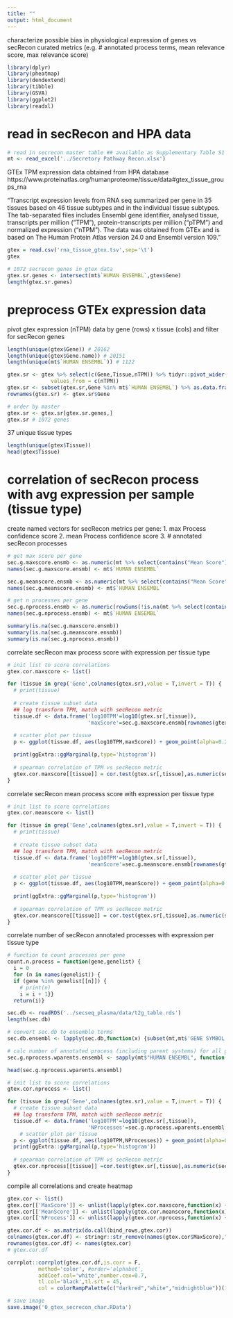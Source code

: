 ```yaml
---
title: ""
output: html_document
---
```


characterize possible bias in physiological expression of genes vs secRecon curated metrics (e.g. # annotated process terms, mean relevance score, max relevance score)

```r
library(dplyr)
library(pheatmap)
library(dendextend)
library(tibble)
library(GSVA)
library(ggplot2)
library(readxl)
```

# read in secRecon and HPA data
```r
# read in secrecon master table ## available as Supplementary Table S1
mt <- read_excel('../Secretory Pathway Recon.xlsx')
```

GTEx TPM expression data obtained from HPA database
https://www.proteinatlas.org/humanproteome/tissue/data#gtex_tissue_groups_rna

"Transcript expression levels from RNA seq summarized per gene in 35 tissues based on 46 tissue subtypes and in the individual tissue subtypes. The tab-separated files includes Ensembl gene identifier, analysed tissue, transcripts per million ("TPM"), protein-transcripts per million ("pTPM") and normalized expression ("nTPM"). The data was obtained from GTEx and is based on The Human Protein Atlas version 24.0 and Ensembl version 109."

```r
gtex = read.csv('rna_tissue_gtex.tsv',sep='\t')
gtex
```
```r
# 1072 secrecon genes in gtex data
gtex.sr.genes <- intersect(mt$`HUMAN ENSEMBL`,gtex$Gene)
length(gtex.sr.genes)
```

# preprocess GTEx expression data
pivot gtex expression (nTPM) data by gene (rows) x tissue (cols) and filter for secRecon genes
```r
length(unique(gtex$Gene)) # 20162
length(unique(gtex$Gene.name)) # 20151
length(unique(mt$`HUMAN ENSEMBL`)) # 1122

gtex.sr <- gtex %>% select(c(Gene,Tissue,nTPM)) %>% tidyr::pivot_wider(names_from = Tissue,
              values_from = c(nTPM))
gtex.sr <- subset(gtex.sr,Gene %in% mt$`HUMAN ENSEMBL`) %>% as.data.frame()
rownames(gtex.sr) <- gtex.sr$Gene

# order by master
gtex.sr <- gtex.sr[gtex.sr.genes,]
gtex.sr # 1072 genes
```

37 unique tissue types
```r
length(unique(gtex$Tissue))
head(gtex$Tissue)
```


# correlation of secRecon process with avg expression per sample (tissue type)

create named vectors for secRecon metrics per gene: 
1. max Process confidence score
2. mean Process confidence score
3. # annotated secRecon processes
```r
# get max score per gene
sec.g.maxscore.ensmb <- as.numeric(mt %>% select(contains("Mean Score")) %>% mutate_all(function(x) as.numeric(as.character(x))) %>% apply(1,max,na.rm=T))
names(sec.g.maxscore.ensmb) <- mt$`HUMAN ENSEMBL`

sec.g.meanscore.ensmb <- as.numeric(mt %>% select(contains("Mean Score")) %>% mutate_all(function(x) as.numeric(as.character(x))) %>% apply(1,mean,na.rm=T))
names(sec.g.meanscore.ensmb) <- mt$`HUMAN ENSEMBL`

# get n processes per gene
sec.g.nprocess.ensmb <- as.numeric(rowSums(!is.na(mt %>% select(contains("Mean Score")))))
names(sec.g.nprocess.ensmb) <- mt$`HUMAN ENSEMBL`
```

```r
summary(is.na(sec.g.maxscore.ensmb))
summary(is.na(sec.g.meanscore.ensmb))
summary(is.na(sec.g.nprocess.ensmb))
```

correlate secRecon max process score with expression per tissue type
```r
# init list to score correlations
gtex.cor.maxscore <- list()

for (tissue in grep('Gene',colnames(gtex.sr),value = T,invert = T)) {
  # print(tissue)
  
  # create tissue subset data
  ## log transform TPM, match with secRecon metric
  tissue.df <- data.frame('log10TPM'=log10(gtex.sr[,tissue]),
                          'maxScore'=sec.g.maxscore.ensmb[rownames(gtex.sr)])
  
  # scatter plot per tissue 
  p <- ggplot(tissue.df, aes(log10TPM,maxScore)) + geom_point(alpha=0.2) + theme_classic() + scale_y_continuous(breaks=seq(0,4,0.5)) + ggtitle(tissue)

  print(ggExtra::ggMarginal(p,type='histogram'))
  
  # spearman correlation of TPM vs secRecon metric
  gtex.cor.maxscore[[tissue]] = cor.test(gtex.sr[,tissue],as.numeric(sec.g.maxscore.ensmb[rownames(gtex.sr)]),method='spearman')
}

```
correlate secRecon mean process score with expression per tissue type
```r
# init list to score correlations
gtex.cor.meanscore <- list()

for (tissue in grep('Gene',colnames(gtex.sr),value = T,invert = T)) {
  # print(tissue)
  
  # create tissue subset data
  ## log transform TPM, match with secRecon metric
  tissue.df <- data.frame('log10TPM'=log10(gtex.sr[,tissue]),
                          'meanScore'=sec.g.meanscore.ensmb[rownames(gtex.sr)])
  
  # scatter plot per tissue 
  p <- ggplot(tissue.df, aes(log10TPM,meanScore)) + geom_point(alpha=0.2) + theme_classic() + scale_y_continuous(breaks=seq(0,4,0.5)) + ggtitle(tissue)

  print(ggExtra::ggMarginal(p,type='histogram'))
  
  # spearman correlation of TPM vs secRecon metric
  gtex.cor.meanscore[[tissue]] = cor.test(gtex.sr[,tissue],as.numeric(sec.g.meanscore.ensmb[rownames(gtex.sr)]),method='spearman')
}

```

correlate number of secRecon annotated processes with expression per tissue type
```r
# function to count processes per gene
count.n.process = function(gene,genelist) {
  i = 0
  for (n in names(genelist)) {
  if (gene %in% genelist[[n]]) {
    # print(n)
    i = i + 1}}
  return(i)}
```

```r
sec.db <- readRDS('../secseq_plasma/data/t2g_table.rds')
length(sec.db)
```


```r
# convert sec.db to ensemble terms
sec.db.ensembl <- lapply(sec.db,function(x) {subset(mt,mt$'GENE SYMBOL' %in% x)$"HUMAN ENSEMBL"})

# calc number of annotated process (including parent systems) for all genes 
sec.g.nprocess.wparents.ensembl <- sapply(mt$"HUMAN ENSEMBL", function(x) {count.n.process(x, sec.db.ensembl)})

head(sec.g.nprocess.wparents.ensembl)
```


```r
# init list to score correlations
gtex.cor.nprocess <- list()

for (tissue in grep('Gene',colnames(gtex.sr),value = T,invert = T)) {
  # create tissue subset data
  ## log transform TPM, match with secRecon metric
  tissue.df <- data.frame('log10TPM'=log10(gtex.sr[,tissue]),
                          'NProcesses'=sec.g.nprocess.wparents.ensembl[rownames(gtex.sr)])
    # scatter plot per tissue 
  p <- ggplot(tissue.df, aes(log10TPM,NProcesses)) + geom_point(alpha=0.2) + theme_classic() + scale_y_continuous(breaks=seq(0,max(sec.g.nprocess.wparents.ensembl),1)) + ggtitle(tissue)
  print(ggExtra::ggMarginal(p,type='histogram'))
  
  # spearman correlation of TPM vs secRecon metric
  gtex.cor.nprocess[[tissue]] =cor.test(gtex.sr[,tissue],as.numeric(sec.g.nprocess.wparents.ensembl[rownames(gtex.sr)]),method='spearman') 
}
```
compile all correlations and create heatmap
```r
gtex.cor <- list()
gtex.cor[['MaxScore']] <- unlist(lapply(gtex.cor.maxscore,function(x) {x$estimate}))
gtex.cor[['MeanScore']] <- unlist(lapply(gtex.cor.meanscore,function(x) {x$estimate}))
gtex.cor[['NProcess']] <- unlist(lapply(gtex.cor.nprocess,function(x) {x$estimate}))

gtex.cor.df <- as.matrix(do.call(bind_rows,gtex.cor))
colnames(gtex.cor.df) <- stringr::str_remove(names(gtex.cor$MaxScore),".rho")
rownames(gtex.cor.df) <- names(gtex.cor)
# gtex.cor.df
```

```r
corrplot::corrplot(gtex.cor.df,is.corr = F,
          method='color', #order='alphabet',
          addCoef.col='white',number.cex=0.7,
          tl.col='black',tl.srt = 45,
          col = colorRampPalette(c("darkred","white","midnightblue"))(100))

```

```r
# save image
save.image('0_gtex_secrecon_char.RData')
```

